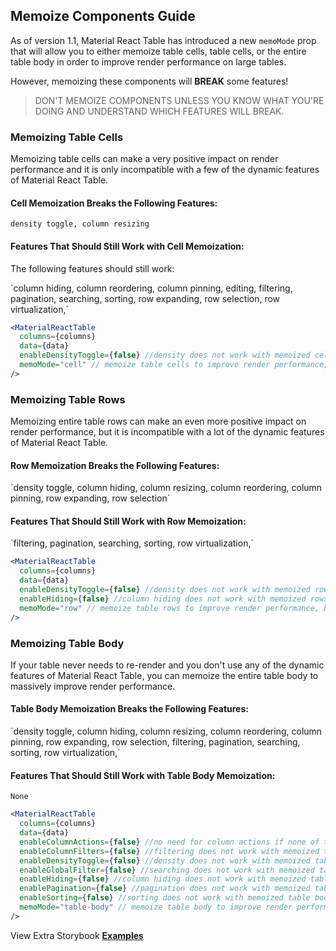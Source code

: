 
<Head>
  <title>Memoize Components Guide - Material React Table Docs</title>
  <meta
    name="description"
    content="How to memoize certain table components in Material React Table in order to improve render performance."
  />
</Head>

## Memoize Components Guide

As of version 1.1, Material React Table has introduced a new `memoMode` prop that will allow you to either memoize table cells, table cells, or the entire table body in order to improve render performance on large tables.

However, memoizing these components will **BREAK** some features!

> DON'T MEMOIZE COMPONENTS UNLESS YOU KNOW WHAT YOU'RE DOING AND UNDERSTAND WHICH FEATURES WILL BREAK.

### Memoizing Table Cells

Memoizing table cells can make a very positive impact on render performance and it is only incompatible with a few of the dynamic features of Material React Table.

#### Cell Memoization Breaks the Following Features:

<Box color="warning.main">`density toggle, column resizing`</Box>

#### Features That Should Still Work with Cell Memoization:

The following features should still work:

<Box color="success.main">
  `column hiding, column reordering, column pinning, editing, filtering,
  pagination, searching, sorting, row expanding, row selection, row
  virtualization,`
</Box>

```jsx
<MaterialReactTable
  columns={columns}
  data={data}
  enableDensityToggle={false} //density does not work with memoized cells
  memoMode="cell" // memoize table cells to improve render performance, but break some features
/>
```

<MemoizeCellsExample />

### Memoizing Table Rows

Memoizing entire table rows can make an even more positive impact on render performance, but it is incompatible with a lot of the dynamic features of Material React Table.

#### Row Memoization Breaks the Following Features:

<Box color="warning.main">
  `density toggle, column hiding, column resizing, column reordering, column
  pinning, row expanding, row selection`
</Box>

#### Features That Should Still Work with Row Memoization:

<Box color="success.main">
  `filtering, pagination, searching, sorting, row virtualization,`
</Box>

```jsx
<MaterialReactTable
  columns={columns}
  data={data}
  enableDensityToggle={false} //density does not work with memoized rows
  enableHiding={false} //column hiding does not work with memoized rows
  memoMode="row" // memoize table rows to improve render performance, but break a lot of features
/>
```

<MemoizeRowsExample />

### Memoizing Table Body

If your table never needs to re-render and you don't use any of the dynamic features of Material React Table, you can memoize the entire table body to massively improve render performance.

#### Table Body Memoization Breaks the Following Features:

<Box color="warning.main">
  `density toggle, column hiding, column resizing, column reordering, column
  pinning, row expanding, row selection, filtering, pagination, searching,
  sorting, row virtualization,`
</Box>

#### Features That Should Still Work with Table Body Memoization:

<Box color="error.main">`None`</Box>

```jsx
<MaterialReactTable
  columns={columns}
  data={data}
  enableColumnActions={false} //no need for column actions if none of them are enabled
  enableColumnFilters={false} //filtering does not work with memoized table body
  enableDensityToggle={false} //density does not work with memoized table body
  enableGlobalFilter={false} //searching does not work with memoized table body
  enableHiding={false} //column hiding does not work with memoized table body
  enablePagination={false} //pagination does not work with memoized table body
  enableSorting={false} //sorting does not work with memoized table body
  memoMode="table-body" // memoize table body to improve render performance, but break all features
/>
```

<MemoizeTableBodyExample />

View Extra Storybook **[Examples](https://www.material-react-table.dev/?path=/story/features-memo-mode-examples)**
